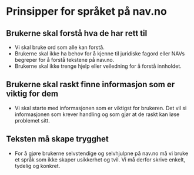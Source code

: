 

# Prinsipper for språket på nav.no

## Brukerne skal forstå hva de har rett til

<Panel className="panel--grey">
    <ul>
        <li> Vi skal bruke ord som alle kan forstå.</li>
        <li> Brukerne skal ikke ha behov for å kjenne til juridiske fagord eller NAVs begreper for å forstå tekstene på nav.no.</li>
        <li> Brukerne skal ikke trenge hjelp eller veiledning for å forstå innholdet.</li>
    </ul>
</Panel>

## Brukerne skal raskt finne informasjon som er viktig for dem

<Panel className="panel--grey">
    <ul>
        <li> Vi skal starte med informasjonen som er viktigst for brukeren. Det vil si informasjonen som krever handling og som gjør at de raskt kan løse problemet sitt.</li>
    </ul>
</Panel>

## Teksten må skape trygghet

<Panel className="panel--grey">
    <ul>
<li> For å gjøre brukerne selvstendige og selvhjulpne på nav.no må vi bruke et språk som ikke skaper usikkerhet og tvil. Vi må derfor skrive enkelt, tydelig og konkret.</li>
   </ul>
</Panel>
